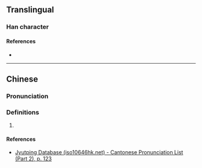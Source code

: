 {{character info/new}}
==Translingual==

===Han character===
{{Han char|rn=72|rad=日|as=09|sn=13|four=|canj=NKA|ids=⿱敄日}}

====References====
* {{Han ref|kx=0498.160|dkj=14054|dj=0866.130|hdz=21528.020|uh=6693|ud=26259}}

----

==Chinese==
{{zh-forms}}

===Pronunciation===
{{zh-pron
|m=mào
|c=mau6
|mc=y
|oc=y
|cat=
}}

===Definitions===
{{zh-hanzi}}

# {{rfdef|zh}}

====References====
* [http://www.iso10646hk.net/jp/document/download.jsp Jyutping Database (iso10646hk.net) - Cantonese Pronunciation List (Part 2), p. 123]